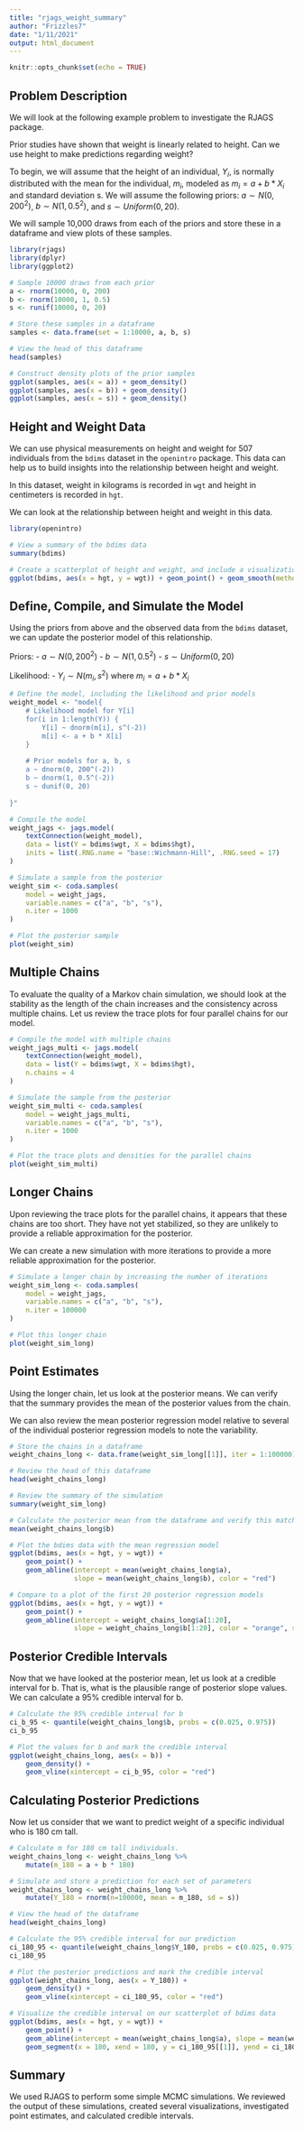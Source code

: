 ```yaml
---
title: "rjags_weight_summary"
author: "Frizzles7"
date: "1/11/2021"
output: html_document
---
```


```r
knitr::opts_chunk$set(echo = TRUE)
```

## Problem Description

We will look at the following example problem to investigate the RJAGS package.

Prior studies have shown that weight is linearly related to height.  Can we use height to make predictions regarding weight?

To begin, we will assume that the height of an individual, $Y_i$, is normally distributed with the mean for the individual, $m_i$, modeled as $m_i = a + b * X_i$ and standard deviation s.  We will assume the following priors: $a \sim N(0, 200^2)$, $b \sim N(1, 0.5^2)$, and $s \sim Uniform(0, 20)$.

We will sample 10,000 draws from each of the priors and store these in a dataframe and view plots of these samples.

```r
library(rjags)
library(dplyr)
library(ggplot2)

# Sample 10000 draws from each prior
a <- rnorm(10000, 0, 200)
b <- rnorm(10000, 1, 0.5)
s <- runif(10000, 0, 20)

# Store these samples in a dataframe
samples <- data.frame(set = 1:10000, a, b, s)

# View the head of this dataframe
head(samples)

# Construct density plots of the prior samples
ggplot(samples, aes(x = a)) + geom_density()
ggplot(samples, aes(x = b)) + geom_density()
ggplot(samples, aes(x = s)) + geom_density()
```

## Height and Weight Data

We can use physical measurements on height and weight for 507 individuals from the `bdims` dataset in the `openintro` package.  This data can help us to build insights into the relationship between height and weight.

In this dataset, weight in kilograms is recorded in `wgt` and height in centimeters is recorded in `hgt`.

We can look at the relationship between height and weight in this data.

```r
library(openintro)

# View a summary of the bdims data
summary(bdims)

# Create a scatterplot of height and weight, and include a visualization of the linear relationship
ggplot(bdims, aes(x = hgt, y = wgt)) + geom_point() + geom_smooth(method = "lm", se = FALSE)
```

## Define, Compile, and Simulate the Model

Using the priors from above and the observed data from the `bdims` dataset, we can update the posterior model of this relationship.

Priors:
 - $a \sim N(0, 200^2)$ 
 - $b \sim N(1, 0.5^2)$
 - $s \sim Uniform(0, 20)$

Likelihood:
 - $Y_i \sim N(m_i, s^2)$ where $m_i = a + b * X_i$

```r
# Define the model, including the likelihood and prior models
weight_model <- "model{
    # Likelihood model for Y[i]
    for(i in 1:length(Y)) {
        Y[i] ~ dnorm(m[i], s^(-2))
        m[i] <- a + b * X[i]
    }
    
    # Prior models for a, b, s
    a ~ dnorm(0, 200^(-2))
    b ~ dnorm(1, 0.5^(-2))
    s ~ dunif(0, 20)
    
}"

# Compile the model
weight_jags <- jags.model(
    textConnection(weight_model),
    data = list(Y = bdims$wgt, X = bdims$hgt),
    inits = list(.RNG.name = "base::Wichmann-Hill", .RNG.seed = 17)
)

# Simulate a sample from the posterior
weight_sim <- coda.samples(
    model = weight_jags, 
    variable.names = c("a", "b", "s"), 
    n.iter = 1000
)

# Plot the posterior sample
plot(weight_sim)
```

## Multiple Chains

To evaluate the quality of a Markov chain simulation, we should look at the stability as the length of the chain increases and the consistency across multiple chains.  Let us review the trace plots for four parallel chains for our model.

```r
# Compile the model with multiple chains
weight_jags_multi <- jags.model(
    textConnection(weight_model),
    data = list(Y = bdims$wgt, X = bdims$hgt),
    n.chains = 4
)

# Simulate the sample from the posterior
weight_sim_multi <- coda.samples(
    model = weight_jags_multi, 
    variable.names = c("a", "b", "s"), 
    n.iter = 1000
)

# Plot the trace plots and densities for the parallel chains
plot(weight_sim_multi)
```

## Longer Chains

Upon reviewing the trace plots for the parallel chains, it appears that these chains are too short.  They have not yet stabilized, so they are unlikely to provide a reliable approximation for the posterior.

We can create a new simulation with more iterations to provide a more reliable approximation for the posterior.

```r
# Simulate a longer chain by increasing the number of iterations
weight_sim_long <- coda.samples(
    model = weight_jags, 
    variable.names = c("a", "b", "s"), 
    n.iter = 100000
)

# Plot this longer chain
plot(weight_sim_long)
```

## Point Estimates

Using the longer chain, let us look at the posterior means.  We can verify that the summary provides the mean of the posterior values from the chain.

We can also review the mean posterior regression model relative to several of the individual posterior regression models to note the variability.

```r
# Store the chains in a dataframe
weight_chains_long <- data.frame(weight_sim_long[[1]], iter = 1:100000)

# Review the head of this dataframe
head(weight_chains_long)

# Review the summary of the simulation
summary(weight_sim_long)

# Calculate the posterior mean from the dataframe and verify this matches
mean(weight_chains_long$b)

# Plot the bdims data with the mean regression model
ggplot(bdims, aes(x = hgt, y = wgt)) + 
    geom_point() + 
    geom_abline(intercept = mean(weight_chains_long$a), 
                slope = mean(weight_chains_long$b), color = "red")

# Compare to a plot of the first 20 posterior regression models
ggplot(bdims, aes(x = hgt, y = wgt)) + 
    geom_point() + 
    geom_abline(intercept = weight_chains_long$a[1:20], 
                slope = weight_chains_long$b[1:20], color = "orange", size = 0.25)
```

## Posterior Credible Intervals

Now that we have looked at the posterior mean, let us look at a credible interval for b.  That is, what is the plausible range of posterior slope values.  We can calculate a 95% credible interval for b.

```r
# Calculate the 95% credible interval for b
ci_b_95 <- quantile(weight_chains_long$b, probs = c(0.025, 0.975))
ci_b_95

# Plot the values for b and mark the credible interval
ggplot(weight_chains_long, aes(x = b)) + 
    geom_density() + 
    geom_vline(xintercept = ci_b_95, color = "red")
```

## Calculating Posterior Predictions

Now let us consider that we want to predict weight of a specific individual who is 180 cm tall.

```r
# Calculate m for 180 cm tall individuals.
weight_chains_long <- weight_chains_long %>%
    mutate(m_180 = a + b * 180)

# Simulate and store a prediction for each set of parameters
weight_chains_long <- weight_chains_long %>%
    mutate(Y_180 = rnorm(n=100000, mean = m_180, sd = s))

# View the head of the dataframe
head(weight_chains_long)

# Calculate the 95% credible interval for our prediction
ci_180_95 <- quantile(weight_chains_long$Y_180, probs = c(0.025, 0.975))
ci_180_95

# Plot the posterior predictions and mark the credible interval
ggplot(weight_chains_long, aes(x = Y_180)) + 
    geom_density() + 
    geom_vline(xintercept = ci_180_95, color = "red")

# Visualize the credible interval on our scatterplot of bdims data
ggplot(bdims, aes(x = hgt, y = wgt)) + 
    geom_point() + 
    geom_abline(intercept = mean(weight_chains_long$a), slope = mean(weight_chains_long$b), color = "red") + 
    geom_segment(x = 180, xend = 180, y = ci_180_95[[1]], yend = ci_180_95[[2]], color = "purple")
```

## Summary

We used RJAGS to perform some simple MCMC simulations.  We reviewed the output of these simulations, created several visualizations, investigated point estimates, and calculated credible intervals.

